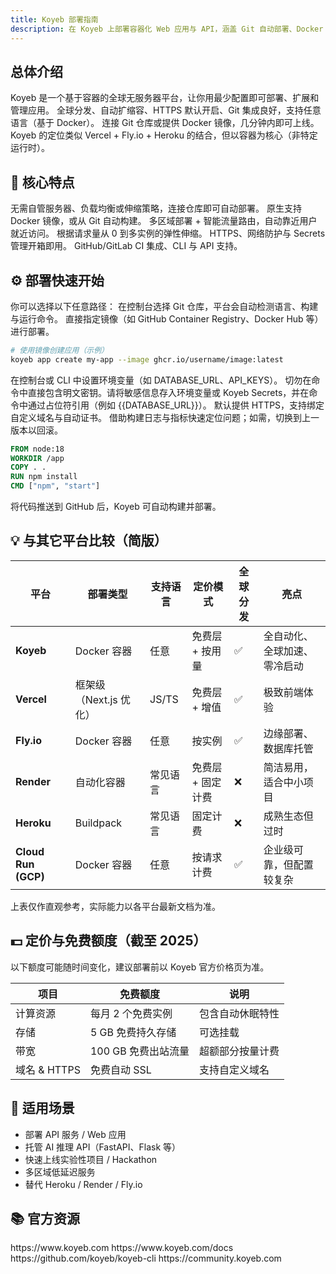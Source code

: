 ---
title: Koyeb 部署指南
description: 在 Koyeb 上部署容器化 Web 应用与 API，涵盖 Git 自动部署、Docker 镜像、环境变量、网络与常见问题。
---

## 总体介绍

<Columns cols={3}>
  <Card title="是什么" icon="text">
    Koyeb 是一个基于容器的全球无服务器平台，让你用最少配置即可部署、扩展和管理应用。
  </Card>
  <Card title="为什么选它" icon="text">
    全球分发、自动扩缩容、HTTPS 默认开启、Git 集成良好，支持任意语言（基于 Docker）。
  </Card>
  <Card title="如何开始" icon="link" href="#start">
    连接 Git 仓库或提供 Docker 镜像，几分钟内即可上线。
  </Card>
</Columns>

<Info>
Koyeb 的定位类似 Vercel + Fly.io + Heroku 的结合，但以容器为核心（非特定运行时）。
</Info>

## 🧩 核心特点

<Columns cols={2}>
  <Card title="Serverless 部署" icon="text">
    无需自管服务器、负载均衡或伸缩策略，连接仓库即可自动部署。
  </Card>
  <Card title="容器原生" icon="text">
    原生支持 Docker 镜像，或从 Git 自动构建。
  </Card>
  <Card title="全球分发" icon="text">
    多区域部署 + 智能流量路由，自动靠近用户就近访问。
  </Card>
  <Card title="自动扩缩容" icon="text">
    根据请求量从 0 到多实例的弹性伸缩。
  </Card>
  <Card title="内置安全" icon="text">
    HTTPS、网络防护与 Secrets 管理开箱即用。
  </Card>
  <Card title="生态与自动化" icon="text">
    GitHub/GitLab CI 集成、CLI 与 API 支持。
  </Card>
</Columns>

## <span id="start">⚙️ 部署快速开始</span>

<Steps>
  <Step title="选择部署方式">
    你可以选择以下任意路径：
    <Columns cols={2}>
      <Card title="从 Git 自动部署" icon="text">
        在控制台选择 Git 仓库，平台会自动检测语言、构建与运行命令。
      </Card>
      <Card title="使用 Docker 镜像" icon="text">
        直接指定镜像（如 GitHub Container Registry、Docker Hub 等）进行部署。
      </Card>
    </Columns>
  </Step>

  <Step title="创建应用与服务">

```bash Koyeb CLI
# 使用镜像创建应用（示例）
koyeb app create my-app --image ghcr.io/username/image:latest
```

  </Step>

  <Step title="配置环境变量与密钥">
    在控制台或 CLI 中设置环境变量（如 DATABASE_URL、API_KEYS）。
    <Warning>
      切勿在命令中直接包含明文密钥。请将敏感信息存入环境变量或 Koyeb Secrets，并在命令中通过占位符引用（例如 {{DATABASE_URL}}）。
    </Warning>
  </Step>

  <Step title="网络与域名">
    默认提供 HTTPS，支持绑定自定义域名与自动证书。
  </Step>

  <Step title="观测与回滚">
    借助构建日志与指标快速定位问题；如需，切换到上一版本以回滚。
  </Step>
</Steps>

<Accordion title="使用 Dockerfile 构建（可选）">

```dockerfile Dockerfile
FROM node:18
WORKDIR /app
COPY . .
RUN npm install
CMD ["npm", "start"]
```

将代码推送到 GitHub 后，Koyeb 可自动构建并部署。
</Accordion>

## 💡 与其它平台比较（简版）

| 平台                  | 部署类型            | 支持语言  | 定价模式       | 全球分发 | 亮点             |
| ------------------- | --------------- | ----- | ---------- | ---- | -------------- |
| **Koyeb**           | Docker 容器       | 任意    | 免费层 + 按用量  | ✅    | 全自动化、全球加速、零冷启动 |
| **Vercel**          | 框架级（Next.js 优化） | JS/TS | 免费层 + 增值   | ✅    | 极致前端体验         |
| **Fly.io**          | Docker 容器       | 任意    | 按实例        | ✅    | 边缘部署、数据库托管     |
| **Render**          | 自动化容器           | 常见语言  | 免费层 + 固定计费 | ❌    | 简洁易用，适合中小项目    |
| **Heroku**          | Buildpack       | 常见语言  | 固定计费       | ❌    | 成熟生态但过时        |
| **Cloud Run (GCP)** | Docker 容器       | 任意    | 按请求计费      | ✅    | 企业级可靠，但配置较复杂   |

<Info>
上表仅作直观参考，实际能力以各平台最新文档为准。
</Info>

## 💵 定价与免费额度（截至 2025）

<Info>
以下额度可能随时间变化，建议部署前以 Koyeb 官方价格页为准。
</Info>

| 项目         | 免费额度          | 说明       |
| ---------- | ------------- | -------- |
| 计算资源       | 每月 2 个免费实例    | 包含自动休眠特性 |
| 存储         | 5 GB 免费持久存储   | 可选挂载     |
| 带宽         | 100 GB 免费出站流量 | 超额部分按量计费 |
| 域名 & HTTPS | 免费自动 SSL      | 支持自定义域名  |

## 🧠 适用场景

- 部署 API 服务 / Web 应用
- 托管 AI 推理 API（FastAPI、Flask 等）
- 快速上线实验性项目 / Hackathon
- 多区域低延迟服务
- 替代 Heroku / Render / Fly.io

## 📚 官方资源

<Columns cols={2}>
  <Card title="官网" icon="link" href="https://www.koyeb.com">
    https://www.koyeb.com
  </Card>
  <Card title="文档" icon="link" href="https://www.koyeb.com/docs">
    https://www.koyeb.com/docs
  </Card>
  <Card title="CLI" icon="link" href="https://github.com/koyeb/koyeb-cli">
    https://github.com/koyeb/koyeb-cli
  </Card>
  <Card title="社区" icon="link" href="https://community.koyeb.com">
    https://community.koyeb.com
  </Card>
</Columns>

